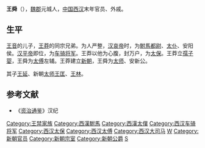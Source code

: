 '''王舜'''（{{bd|？||16年||catIdx=W}}），[[魏郡|魏郡]]元城人，[[中国|中国]][[西汉|西汉]]末年官员、外戚。
==生平==
[[王音|王音]]的儿子，[[王莽|王莽]]的同宗兄弟。为人严整，[[汉哀帝|汉哀帝]]时，为[[駙馬都尉|駙馬都尉]]、[[太仆|太仆]]、安阳侯。[[汉平帝|汉平帝]]即位，为[[车骑将军|车骑将军]]。王莽以他为心腹，封万户，为[[太保|太保]]。王莽立[[孺子婴|孺子婴]]，王舜为[[太傅|太傅]]左辅。王莽建立[[新朝|新朝]]，王舜为[[太师|太师]]、安新公。

其子[[王延_(西汉)|王延]]、新朝[[太师|太师]][[王匡_(新朝)|王匡]]、[[王林_(西汉)|王林]]。

==参考文献==
*《[[资治通鉴|资治通鉴]]》汉纪
{{西汉太尉大司马}}
{{西汉上公}}

[[Category:王禁家族|Category:王禁家族]]
[[Category:西漢駙馬|Category:西漢駙馬]]
[[Category:西漢太僕|Category:西漢太僕]]
[[Category:西汉车骑将军|Category:西汉车骑将军]]
[[Category:西汉太保|Category:西汉太保]]
[[Category:西汉太傅|Category:西汉太傅]]
[[Category:西汉大司马|Category:西汉大司马]]
[[Category:西汉列侯|W]]
[[Category:新朝官员|Category:新朝官员]]
[[Category:新朝宗室|Category:新朝宗室]]
[[Category:新朝公爵|Category:新朝公爵]]
[[Category:王姓|S]]